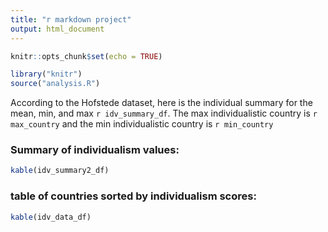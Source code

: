 ```yaml
---
title: "r markdown project"
output: html_document
---
```


```r
knitr::opts_chunk$set(echo = TRUE)
```

```r
library("knitr")
source("analysis.R")
```
According to the Hofstede dataset, here is the individual summary for the mean, min, and max  `r idv_summary_df`. The max individualistic country is `r max_country` and the min individualistic country is `r min_country` 

### Summary of individualism values:
```r
kable(idv_summary2_df)
```

### table of countries sorted by individualism scores:
```r
kable(idv_data_df)
```